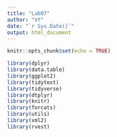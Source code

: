 ```yaml
---
title: "Lab07"
author: "VY"
date: "`r Sys.Date()`"
output: html_document
---
```


```r
knitr::opts_chunk$set(echo = TRUE)
```
```r
library(dplyr)
library(data.table)
library(ggplot2)
library(tidytext)
library(tidyverse)
library(dtplyr)
library(knitr)
library(forcats)
library(utils)
library(xml2)
library(rvest)
```